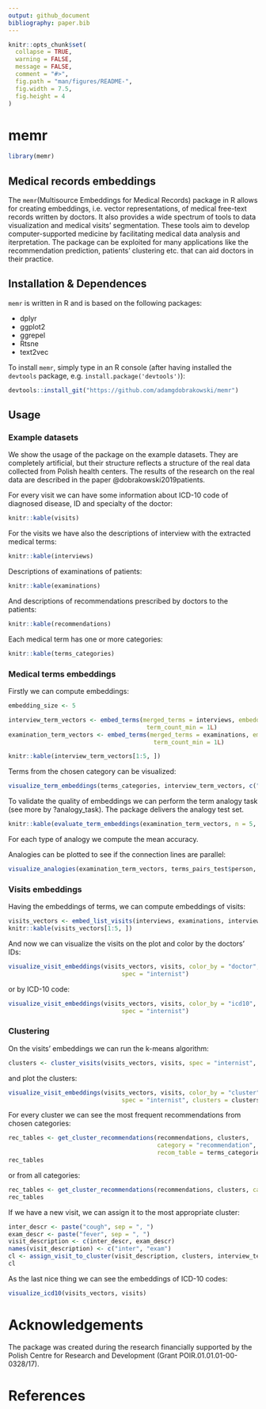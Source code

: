 ```yaml
---
output: github_document
bibliography: paper.bib
---
```


<!-- README.md is generated from README.Rmd. Please edit that file -->

```r
knitr::opts_chunk$set(
  collapse = TRUE,
  warning = FALSE,
  message = FALSE,
  comment = "#>",
  fig.path = "man/figures/README-",
  fig.width = 7.5,
  fig.height = 4
)
```

# memr

```r
library(memr)
```

## Medical records embeddings

The ``memr``(Multisource Embeddings for Medical Records) package in R allows for creating embeddings, i.e. vector
representations, of medical free-text records written by doctors. It also
provides a wide spectrum of tools to data visualization and medical
visits' segmentation. These tools aim to develop computer-supported medicine by
facilitating medical data analysis and iterpretation. The package can be exploited for
many applications like the recommendation prediction, patients' clustering etc. that
can aid doctors in their practice.

## Installation & Dependences

``memr`` is written in R and is based on the following packages:

* dplyr
* ggplot2
* ggrepel
* Rtsne
* text2vec
 
To install ``memr``, simply type in an R console (after having installed the `devtools` package, e.g. `install.package('devtools')`):
```r
devtools::install_git("https://github.com/adamgdobrakowski/memr")
```

## Usage

### Example datasets
We show the usage of the package on the example datasets. They are completely artificial, but their structure reflects a structure of the real data collected from Polish health centers. The results of the research on the real data are described in the paper @dobrakowski2019patients.

For every visit we can have some information about ICD-10 code of diagnosed disease,
ID and specialty of the doctor:
```r
knitr::kable(visits)
```

For the visits we have also the descriptions of interview
with the extracted medical terms:
```r
knitr::kable(interviews)
```

Descriptions of examinations of patients:

```r
knitr::kable(examinations)
```

And descriptions of recommendations prescribed by doctors to the patients:
```r
knitr::kable(recommendations)
```

Each medical term has one or more categories:
```r
knitr::kable(terms_categories)
```


### Medical terms embeddings
Firstly we can compute embeddings:
```r
embedding_size <- 5

interview_term_vectors <- embed_terms(merged_terms = interviews, embedding_size = embedding_size,
                                       term_count_min = 1L)
examination_term_vectors <- embed_terms(merged_terms = examinations, embedding_size = embedding_size,
                                         term_count_min = 1L)

knitr::kable(interview_term_vectors[1:5, ])
```

Terms from the chosen category can be visualized:
```r
visualize_term_embeddings(terms_categories, interview_term_vectors, c("anatomic"), method = "PCA")
```

To validate the quality of embeddings
we can perform the term analogy task
(see more by ?analogy_task). The package delivers
the analogy test set.
```r
knitr::kable(evaluate_term_embeddings(examination_term_vectors, n = 5, terms_pairs_test))
```

For each type of analogy we compute the mean accuracy.

Analogies can be plotted to see if
the connection lines are parallel:
```r
visualize_analogies(examination_term_vectors, terms_pairs_test$person, find_analogies = TRUE, n = 10)
```


### Visits embeddings
Having the embeddings of terms, we can compute
embeddings of visits:
```r
visits_vectors <- embed_list_visits(interviews, examinations, interview_term_vectors, examination_term_vectors)
knitr::kable(visits_vectors[1:5, ])
```

And now we can visualize the visits on the plot and color by the doctors' IDs:
```r
visualize_visit_embeddings(visits_vectors, visits, color_by = "doctor",
                                spec = "internist")
```

or by ICD-10 code:
```r
visualize_visit_embeddings(visits_vectors, visits, color_by = "icd10",
                                spec = "internist")
```

### Clustering

On the visits' embeddings we can run the k-means algorithm:
```r
clusters <- cluster_visits(visits_vectors, visits, spec = "internist", cluster_number = 2)
```

and plot the clusters:
```r
visualize_visit_embeddings(visits_vectors, visits, color_by = "cluster",
                                spec = "internist", clusters = clusters)

```

For every cluster we can see the most
frequent recommendations from chosen categories:
```r
rec_tables <- get_cluster_recommendations(recommendations, clusters,
                                          category = "recommendation",
                                          recom_table = terms_categories)
rec_tables
```

or from all categories:
```r
rec_tables <- get_cluster_recommendations(recommendations, clusters, category = "all")
rec_tables
```

If we have a new visit, we can assign it
to the most appropriate cluster:
```r
inter_descr <- paste("cough", sep = ", ")
exam_descr <- paste("fever", sep = ", ")
visit_description <- c(inter_descr, exam_descr)
names(visit_description) <- c("inter", "exam")
cl <- assign_visit_to_cluster(visit_description, clusters, interview_term_vectors, examination_term_vectors)
cl
```

As the last nice thing we can see
the embeddings of ICD-10 codes:
```r
visualize_icd10(visits_vectors, visits)
```

# Acknowledgements

The package was created during the research financially supported by the Polish Centre for Research and Development
(Grant POIR.01.01.01-00-0328/17).

# References
